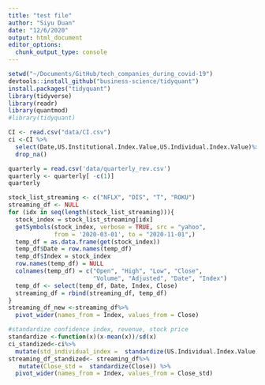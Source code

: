 ---
title: "test file"
author: "Siyu Duan"
date: "12/6/2020"
output: html_document
editor_options: 
  chunk_output_type: console
---

```{r}
setwd("~/Documents/GitHub/tech_companies_during_covid-19")
devtools::install_github("business-science/tidyquant")
install.packages("tidyquant")
library(tidyverse)
library(readr)
library(quantmod)
#library(tidyquant)  
```

```{r}
CI <- read.csv("data/CI.csv")
ci <-CI %>%
  select(Date,US.Institutional.Index.Value,US.Individual.Index.Value)%>%
  drop_na()

quarterly = read.csv('data/quarterly_rev.csv')
quarterly <- quarterly[ -c(1)]
quarterly

stock_list_streaming <- c("NFLX", "DIS", "T", "ROKU")
streaming_df <- NULL
for (idx in seq(length(stock_list_streaming))){
  stock_index = stock_list_streaming[idx]
  getSymbols(stock_index, verbose = TRUE, src = "yahoo", 
             from = '2020-03-01', to = "2020-11-01",)
  temp_df = as.data.frame(get(stock_index))
  temp_df$Date = row.names(temp_df)
  temp_df$Index = stock_index
  row.names(temp_df) = NULL
  colnames(temp_df) = c("Open", "High", "Low", "Close", 
                        "Volume", "Adjusted", "Date", "Index")
  temp_df <- select(temp_df, Date, Index, Close)
  streaming_df = rbind(streaming_df, temp_df)
}
streaming_df_new <-streaming_df%>%
  pivot_wider(names_from = Index, values_from = Close)
```




```{r}
#standardize confidence index, revenue, stock price
standardize <-function(x)(x-mean(x))/sd(x)
ci_standized<-ci%>%
  mutate(std_individual_index =  standardize(US.Individual.Index.Value))
streaming_df_standized<- streaming_df%>%
   mutate(Close_std =  standardize(Close)) %>%
  pivot_wider(names_from = Index, values_from = Close_std)

```

